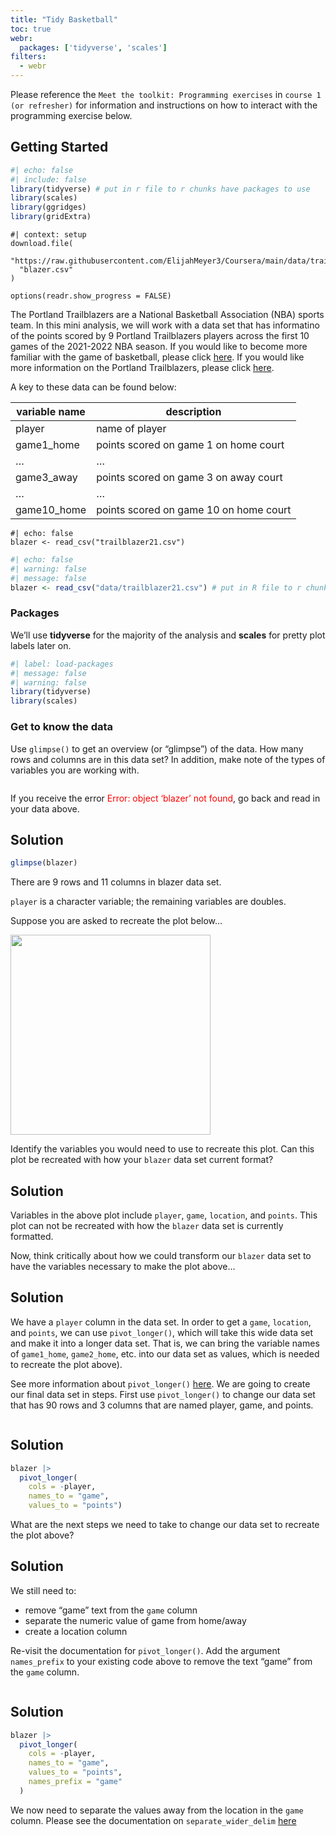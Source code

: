 ```yaml
---
title: "Tidy Basketball"
toc: true
webr:
  packages: ['tidyverse', 'scales']
filters:
  - webr
---
```


::: callout-important
Please reference the `Meet the toolkit: Programming exercises` in `course 1 (or refresher)` for information and instructions on how to interact with the programming exercise below.
:::

## Getting Started

```r
#| echo: false
#| include: false
library(tidyverse) # put in r file to r chunks have packages to use
library(scales)
library(ggridges)
library(gridExtra)
```

```webr-r
#| context: setup
download.file(
  "https://raw.githubusercontent.com/ElijahMeyer3/Coursera/main/data/trailblazer21.csv",
  "blazer.csv"
)

options(readr.show_progress = FALSE)
```

The Portland Trailblazers are a National Basketball Association (NBA) sports team. In this mini analysis, we will work with a data set that has informatino of the points scored by 9 Portland Trailblazers players across the first 10 games of the 2021-2022 NBA season. If you would like to become more familiar with the game of basketball, please click [here](https://www.britannica.com/sports/basketball). If you would like more information on the Portland Trailblazers, please click [here](https://en.wikipedia.org/wiki/Portland_Trail_Blazers).

A key to these data can be found below:

| variable name | description                           |
|---------------|---------------------------------------|
| player        | name of player                        |
| game1_home    | points scored on game 1 on home court |
| ...           | ...                                   |
| game3_away    | points scored on game 3 on away court |
| ...           | ...                                   |
| game10_home   | points scored on game 10 on home court|

```webr-r
#| echo: false
blazer <- read_csv("trailblazer21.csv")
```

```r
#| echo: false
#| warning: false
#| message: false
blazer <- read_csv("data/trailblazer21.csv") # put in R file to r chunks have data to use
```

### Packages

We'll use **tidyverse** for the majority of the analysis and **scales** for pretty plot labels later on.


```r
#| label: load-packages
#| message: false
#| warning: false
library(tidyverse)
library(scales)
```

### Get to know the data

Use `glimpse()` to get an overview (or "glimpse") of the data. How many rows and columns are in this data set? In addition, make note of the types of variables you are working with.

```webr-r

```

::: callout-warning
If you receive the error [Error: object 'blazer' not found]{style="color:red;"}, go back and read in your data above.
:::

::: {.callout-tip collapse="true"}
## Solution

```r
glimpse(blazer)
```

There are 9 rows and 11 columns in blazer data set.

`player` is a character variable; the remaining variables are doubles.
:::

Suppose you are asked to recreate the plot below... 

![](images/blazer_pic.png){fig-align="center" width="320"}

Identify the variables you would need to use to recreate this plot. Can this plot be recreated with how your `blazer` data set current format? 

::: {.callout-tip collapse="true"}
## Solution
Variables in the above plot include `player`, `game`, `location`, and `points`. This plot can not be recreated with how the `blazer` data set is currently formatted. 
:::

Now, think critically about how we could transform our `blazer` data set to have the variables necessary to make the plot above... 

::: {.callout-tip collapse="true"}
## Solution
We have a `player` column in the data set. In order to get a  `game`, `location`, and `points`, we can use `pivot_longer()`, which will take this wide data set and make it into a longer data set. That is, we can bring the variable names of `game1_home`, `game2_home`, etc. into our data set as values, which is needed to recreate the plot above).
:::

See more information about `pivot_longer()` [here](https://tidyr.tidyverse.org/reference/pivot_longer.html). We are going to create our final data set in steps. First use `pivot_longer()` to change our data set that has 90 rows and 3 columns that are named player, game, and points.

```webr-r

```

::: {.callout-tip collapse="true"}
## Solution
```r
blazer |>
  pivot_longer(
    cols = -player,
    names_to = "game",
    values_to = "points")
```
:::

What are the next steps we need to take to change our data set to recreate the plot above? 

::: {.callout-tip collapse="true"}
## Solution
We still need to: 

-   remove "game" text from the `game` column 
-   separate the numeric value of game from home/away 
-   create a location column
:::

Re-visit the documentation for `pivot_longer()`. Add the argument `names_prefix` to your existing code above to remove the text "game" from the `game` column. 

```webr-r

```

::: {.callout-tip collapse="true"}
## Solution
```r
blazer |>
  pivot_longer(
    cols = -player,
    names_to = "game",
    values_to = "points",
    names_prefix = "game"
  )
```
:::

We now need to separate the values away from the location in the `game` column. Please see the documentation on `separate_wider_delim` [here](https://tidyr.tidyverse.org/reference/separate_wider_delim.html)